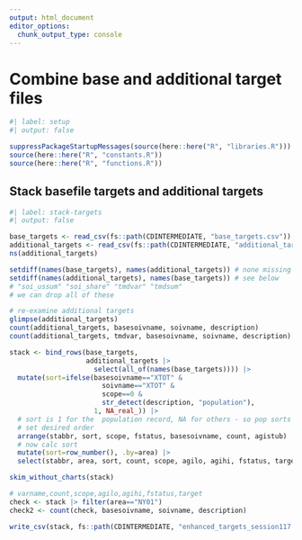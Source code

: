 ```yaml
---
output: html_document
editor_options: 
  chunk_output_type: console
---
```


# Combine base and additional target files


```r
#| label: setup
#| output: false

suppressPackageStartupMessages(source(here::here("R", "libraries.R")))
source(here::here("R", "constants.R"))
source(here::here("R", "functions.R"))

```


## Stack basefile targets and additional targets

```r
#| label: stack-targets
#| output: false

base_targets <- read_csv(fs::path(CDINTERMEDIATE, "base_targets.csv"))
additional_targets <- read_csv(fs::path(CDINTERMEDIATE, "additional_targets.csv"))
ns(additional_targets)

setdiff(names(base_targets), names(additional_targets)) # none missing
setdiff(names(additional_targets), names(base_targets)) # see below
# "soi_ussum" "soi_share" "tmdvar" "tmdsum"
# we can drop all of these

# re-examine additional targets
glimpse(additional_targets)
count(additional_targets, basesoivname, soivname, description)
count(additional_targets, tmdvar, basesoivname, soivname, description)

stack <- bind_rows(base_targets, 
                   additional_targets |> 
                     select(all_of(names(base_targets)))) |> 
  mutate(sort=ifelse(basesoivname=="XTOT" &
                       soivname=="XTOT" &
                       scope==0 &
                       str_detect(description, "population"),
                     1, NA_real_)) |> 
  # sort is 1 for the  population record, NA for others - so pop sorts first
  # set desired order
  arrange(stabbr, sort, scope, fstatus, basesoivname, count, agistub) |> 
  # now calc sort
  mutate(sort=row_number(), .by=area) |> 
  select(stabbr, area, sort, count, scope, agilo, agihi, fstatus, target, basesoivname, soivname, description, agistub, agilabel)

skim_without_charts(stack)

# varname,count,scope,agilo,agihi,fstatus,target
check <- stack |> filter(area=="NY01")
check2 <- count(check, basesoivname, soivname, description)

write_csv(stack, fs::path(CDINTERMEDIATE, "enhanced_targets_session117.csv"))

```

